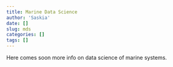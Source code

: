 ```yaml
---
title: Marine Data Science
author: 'Saskia'
date: []
slug: mds
categories: []
tags: []
---
```


Here comes soon more info on data science of marine systems.